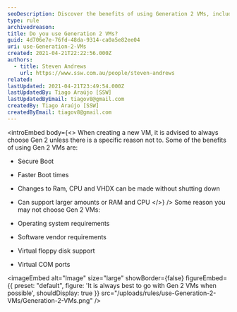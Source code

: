 ```yaml
---
seoDescription: Discover the benefits of using Generation 2 VMs, including Secure Boot, faster boot times, and more.
type: rule
archivedreason:
title: Do you use Generation 2 VMs?
guid: 4d706e7e-76fd-48da-9314-ca0a5e82ee04
uri: use-Generation-2-VMs
created: 2021-04-21T22:22:56.000Z
authors:
  - title: Steven Andrews
    url: https://www.ssw.com.au/people/steven-andrews
related:
lastUpdated: 2021-04-21T23:49:54.000Z
lastUpdatedBy: Tiago Araújo [SSW]
lastUpdatedByEmail: tiagov8@gmail.com
createdBy: Tiago Araújo [SSW]
createdByEmail: tiagov8@gmail.com
---
```


<introEmbed
  body={<>
When creating a new VM, it is advised to always choose Gen 2 unless there is a specific reason not to. Some of the benefits of using Gen 2 VMs are:

- Secure Boot
- Faster Boot times
- Changes to Ram, CPU and VHDX can be made without shutting down
- Can support larger amounts or RAM and CPU
  </>}
/>
Some reason you may not choose Gen 2 VMs:

- Operating system requirements
- Software vendor requirements
- Virtual floppy disk support
- Virtual COM ports


<imageEmbed
  alt="Image"
  size="large"
  showBorder={false}
  figureEmbed={{
    preset: "default",
    figure: 'It is always best to go with Gen 2 VMs when possible',
    shouldDisplay: true
  }}
  src="/uploads/rules/use-Generation-2-VMs/Generation-2-VMs.png"
/>
